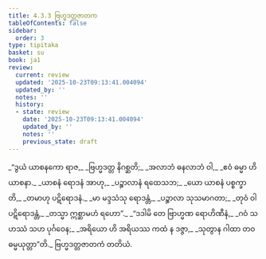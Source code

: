 ```yaml
---
title: 4.3.3 ဗြဟ္မဒတ္တဇာတက
tableOfContents: false
sidebar:
  order: 3
type: tipitaka
basket: su
book: ja1
review:
  current: review
  updated: '2025-10-23T09:13:41.004094'
  updated_by: ''
  notes: ''
  history:
  - state: review
    date: '2025-10-23T09:13:41.004094'
    updated_by: ''
    notes: ''
    previous_state: draft
---
```



<ReviewStatus review={frontmatter.review} showDetails={true} />

<HypothesisAnnotation frontmatter={frontmatter} />

<DynamicBreadcrumb />

<Division number="89" book="ja1" e="ch" v="22" p="104">

<Paragraph number="997" type="verses" book="ja1">
_“ဒွယံ ယာစနကော ရာဇ,_  
_ဗြဟ္မဒတ္တ နိဂစ္ဆတိ;_  
_အလာဘံ ဓနလာဘံ ဝါ,_  
_ဧဝံ ဓမ္မာ ဟိ ယာစနာ._  

</Paragraph>

</Division>
<Division number="90" book="ja1" e="ch" v="22" p="104">

<Paragraph number="998" type="verses" book="ja1">
_ယာစနံ ရောဒနံ အာဟု,_  
_ပဉ္စာလာနံ ရထေသဘ;_  
_ယော ယာစနံ ပစ္စက္ခာတိ,_  
_တမာဟု ပဋိရောဒနံ._  

</Paragraph>

</Division>
<Division number="91" book="ja1" e="ch" v="22" p="104">

<Paragraph number="999" type="verses" book="ja1">
_မာ မဒ္ဒသံသု ရောဒန္တံ,_  
_ပဉ္စာလာ သုသမာဂတာ;_  
_တုဝံ ဝါ ပဋိရောဒန္တံ,_  
_တသ္မာ ဣစ္ဆာမဟံ ရဟော”._  

</Paragraph>

</Division>
<Division number="92" book="ja1" e="ch" v="22" p="105">

<Paragraph number="1000" type="verses" book="ja1">
_“ဒဒါမိ တေ ဗြာဟ္မဏ ရောဟိဏီနံ,_  
_ဂဝံ သဟဿံ သဟ ပုင်္ဂဝေန;_  
_အရိယော ဟိ အရိယဿ ကထံ န ဒဇ္ဇာ,_  
_သုတွာန ဂါထာ တဝ ဓမ္မယုတ္တာ”တိ._  


</Paragraph>
</Division>

<Paragraph number="1001" type="center" book="ja1">
ဗြဟ္မဒတ္တဇာတကံ တတိယံ.
</Paragraph>